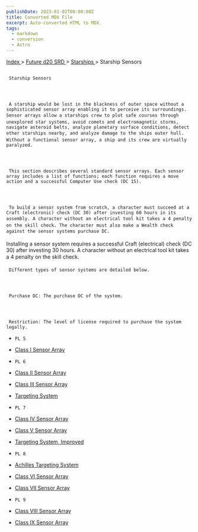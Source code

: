 ```yaml
---
publishDate: 2023-01-02T00:00:00Z
title: Converted MDX File
excerpt: Auto-converted HTML to MDX.
tags:
  - markdown
  - conversion
  - Astro
---
```


[
Index
](-index) >
[
Future d20 SRD
](future-d20-srd-index) >
[
Starships
](future-d20-srd-starships-index) > Starship Sensors

##

     Starship Sensors




     A starship would be lost in the blackness of outer space without a sophisticated sensor array enabling it to perceive its surroundings. Sensor arrays allow a starships crew to plot safe courses through unexplored star systems, avoid comets and electromagnetic storms, navigate asteroid belts, analyze planetary surface conditions, detect other starships nearby, and analyze damage to the ships outer hull. Without a functional sensor array, a ship and its crew are virtually paralyzed.




     This section describes several standard sensor arrays. Each sensor array includes a list of functions; each function requires a move action and a successful Computer Use check (DC 15).




     To build a sensor system from scratch, a character must succeed at a Craft (electronic) check (DC 30) after investing 60 hours in its assembly. A character without an electrical tool kit takes a 4 penalty on the skill check. The character must also make a Wealth check against the sensor systems purchase DC.

Installing a sensor system requires a successful Craft (electrical) check (DC 30) after investing 30 hours. A character without an electrical tool kit takes a 4 penalty on the skill check.

     Different types of sensor systems are detailed below.




     Purchase DC: The purchase DC of the system.




     Restriction: The level of license required to purchase the system legally.

-     PL 5
- [
  Class I Sensor Array
  ](future-d20-srd-starships-starship-sensors-class-i-sensor-array)

-     PL 6
- [
  Class II Sensor Array
  ](future-d20-srd-starships-starship-sensors-class-ii-sensor-array)

- [
  Class III Sensor Array
  ](future-d20-srd-starships-starship-sensors-class-iii-sensor-array)

- [
  Targeting System
  ](future-d20-srd-starships-starship-sensors-targeting-system)

-     PL 7
- [
  Class IV Sensor Array
  ](future-d20-srd-starships-starship-sensors-class-vi-sensor-array)

- [
  Class V Sensor Array
  ](future-d20-srd-starships-starship-sensors-class-v-sensor-array)

- [
  Targeting System, Improved
  ](future-d20-srd-starships-starship-sensors-targeting-system-improved)

-     PL 8
- [
  Achilles Targeting System
  ](future-d20-srd-starships-starship-sensors-achilles-targeting-software)

- [
  Class VI Sensor Array
  ](future-d20-srd-starships-starship-sensors-class-vi-sensor-array)

- [
  Class VII Sensor Array
  ](future-d20-srd-starships-starship-sensors-class-vii-sensor-array)

-     PL 9
- [
  Class VIII Sensor Array
  ](future-d20-srd-starships-starship-sensors-class-viii-sensor-array)

- [
  Class IX Sensor Array
  ](future-d20-srd-starships-starship-sensors-class-ix-sensor-array)
